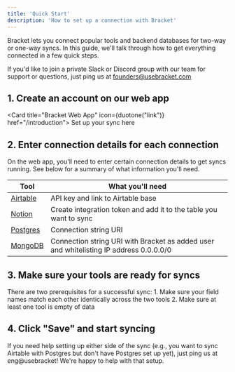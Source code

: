 ```yaml
---
title: 'Quick Start'
description: 'How to set up a connection with Bracket'
---
```


Bracket lets you connect popular tools and backend databases for two-way or one-way syncs. In this guide, we'll talk through how to get everything connected in a few quick steps.

<Info>If you'd like to join a private Slack or Discord group with our team for support or questions, just ping us at founders@usebracket.com</Info>

## 1. Create an account on our web app

<Card title="Bracket Web App" icon={duotone("link")} href="/introduction">
  Set up your sync here
</Card>

## 2. Enter connection details for each connection

On the web app, you'll need to enter certain connection details to get syncs running. See below for a summary of what information you'll need.

| Tool                             | What you'll need                                                                                                                  |
| -------------------------------- | --------------------------------------------------------------------------------------------------------------------------------- |
| [Airtable](/connecting/airtable) | API key and link to Airtable base                                                                                                 |
| [Notion](/connecting/notion)     | Create integration token and add it to the table you want to sync                                                                 |
| [Postgres](/connecting/postgres) | Connection string URI                                                                                                             |
| [MongoDB](/database/mongodb)     | Connection string URI with Bracket as added user and whitelisting IP address 0.0.0.0/0                                            |

## 3. Make sure your tools are ready for syncs

There are two prerequisites for a successful sync:
    1. Make sure your field names match each other identically across the two tools
    2. Make sure at least one tool is empty of data

## 4. Click "Save" and start syncing

<Note>If you need help setting up either side of the sync (e.g., you want to sync Airtable with Postgres but don't have Postgres set up yet), just ping us at eng@usebracket! We're happy to help with that setup.</Note>
